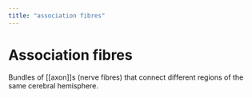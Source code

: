 ```yaml
---
title: "association fibres"
---
```


# Association fibres

Bundles of [[axon]]s (nerve fibres) that connect different regions of the same cerebral hemisphere.
